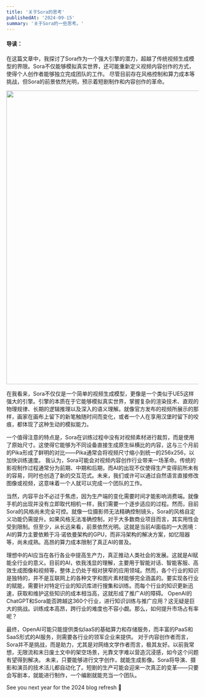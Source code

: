 ```yaml
---
title: '关于Sora的思考'
publishedAt: '2024-09-15'
summary: '关于Sora的一些思考。'
---
```


#### 导读：

在这篇文章中，我探讨了Sora作为一个强大引擎的潜力，超越了传统视频生成模型的界限。Sora不仅能够模拟真实世界，还可能重新定义视频内容创作的方式，使得个人创作者能够独立完成团队的工作。
尽管目前存在风格控制和算力成本等挑战，但Sora的前景依然光明，预示着短剧制作和内容创作的革命。

<img height="768" width="1024" src="https://picdata.ameureka.com/articel/thinkofsora/3f14d673-b074-42b5-a5ab-055c4fc12944.jpeg" />

在我看来，Sora不仅仅是一个简单的视频生成模型，更像是一个类似于UE5这样强大的引擎。引擎的本质在于它能够模拟真实世界，掌握复杂的渲染技术、直观的物理规律、长期的逻辑推理以及深入的语义理解。就像官方发布的视频所展示的那样，画家在画布上留下的新笔触随时间而变化，或者一个人在享用汉堡时留下的咬痕，都体现了这种生动的模拟能力。

一个值得注意的特点是，Sora在训练过程中没有对视频素材进行裁剪，而是使用了原始尺寸。这使得它能够为不同设备直接生成原生纵横比的内容，这与三个月前的Pika形成了鲜明的对比——Pika通常会将视频尺寸缩小到统一的256x256，以加快训练速度。
我认为，Sora可能会对视频内容创作行业带来一场革命。传统的影视制作过程通常分为前期、中期和后期，而AI的出现不仅使得生产变得前所未有的容易，同时也创造了新的交互范式。未来，我们或许可以通过自然语言直接修改图像或视频，这意味着一个人就可以完成一个团队的工作。

当然，内容平台不必过于焦虑，因为生产端的变化需要时间才能影响消费端。就像手机的出现并没有立即取代相机一样，我们需要一个逐步适应的过程。然而，目前Sora的风格尚未完全可控。就像一位摄影师无法精确控制镜头，Sora的风格自定义功能仍需提升。如果风格无法准确控制，对于大多数商业项目而言，其实用性会受到限制。但至少，从长远来看，前景依然光明。这就是当前AI面临的一大困境：AI的算力主要依赖于冯·诺依曼架构的GPU，而非冯架构的解决方案，如忆阻器等，尚未成熟。高昂的算力成本限制了真正AI的普及。

理想中的AI应当在各行各业中提高生产力，真正推动人类社会的发展。这就是AI赋能全行业的意义。目前的AI，依我浅显的理解，主要用于智能对话、智能客服、高效生成图像和视频等，整体上仍处于相对狭窄的应用领域。然而，各个行业的知识是独特的，并不是互联网上的各种文字和图片素材能够完全涵盖的。要实现各行业的赋能，需要针对特定行业的知识库进行搜集和训练。而每个行业的知识更新迅速，获取和维护这些知识的成本相当高，这就形成了推广AI的障碍。
OpenAI的ChatGPT和Sora能否跨越这360个行业，进行知识训练与推广应用？这无疑是巨大的挑战。训练成本高昂，跨行业的难度也不容小觑。那么，如何提升市场占有率呢？

最终，OpenAI可能只能提供类似IaaS的基础算力和存储服务，而丰富的PaaS和SaaS形式的AI服务，则需要各行业的领军企业来提供。
对于内容创作者而言，Sora并不是挑战，而是助力，尤其是对网络文学作者而言，极其友好。以前我常想，无限流和末日废土文中的架空场景，光靠文字难以营造沉浸感，如今这个问题有望得到解决。
未来，只要能够进行文字创作，就能生成影像。Sora将导演、摄影和演员的技术活儿都自动化了。短剧的生产可能会迎来一次真正的变革——只要会写剧本，就能进行制作，一个编剧就能充当一个团队。

See you next year for the 2024 blog refresh 🫡

